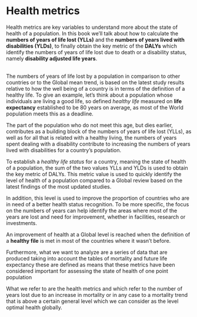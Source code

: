 # Health metrics {#sec-ch10HealthMetrics}

Health metrics are key variables to understand more about the state of health of a population. In this book we'll talk about how to calculate the **numbers of years of life lost (YLLs)** and the **numbers of years lived with disabilities (YLDs)**, to finally obtain the key metric of the **DALYs** which identify the numbers of years of life lost due to death or a disability status, namely **disability adjusted life years**.

\
The numbers of years of life lost by a population in comparison to other countries or to the Global mean trend, is based on the latest study results relative to how the well being of a country is in terms of the definition of a healthy life. To give an example, let's think about a population whose individuals are living a good life, so defined *healthy life* measured on **life expectancy** established to be 80 years on average, as most of the World population meets this as a deadline.

The part of the population who do not meet this age, but dies earlier, contributes as a building block of the numbers of years of life lost (YLLs), as well as for all that is related with a healthy living, the numbers of years spent dealing with a disability contribute to increasing the numbers of years lived with disabilities for a country's population.

To establish a *healthy life status* for a country, meaning the state of health of a population, the sum of the two values YLLs and YLDs is used to obtain the key metric of DALYs. This metric value is used to quickly identify the level of health of a population compared to a Global review based on the latest findings of the most updated studies.

In addition, this level is used to improve the proportion of countries who are in need of a better health status recognition. To be more specific, the focus on the numbers of years can help identify the areas where most of the years are lost and need for improvement, whether in facilities, research or investments.

An improvement of health at a Global level is reached when the definition of a **healthy file** is met in most of the countries where it wasn't before.

Furthermore, what we want to analyze are a series of data that are produced taking into account the tables of mortality and future life expectancy these are defined as means that these metrics have been considered important for assessing the state of health of one point population

What we refer to are the health metrics and which refer to the number of years lost due to an increase in mortality or in any case to a mortality trend that is above a certain general level which we can consider as the level optimal health globally.
